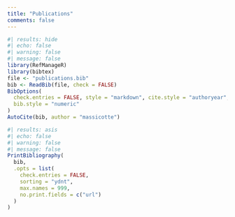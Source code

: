 ```yaml
---
title: "Publications"
comments: false
---
```


```r
#| results: hide
#| echo: false
#| warning: false
#| message: false
library(RefManageR)
library(bibtex)
file <- "publications.bib"
bib <- ReadBib(file, check = FALSE)
BibOptions(
  check.entries = FALSE, style = "markdown", cite.style = "authoryear",
  bib.style = "numeric"
)
AutoCite(bib, author = "massicotte")
```

```r
#| results: asis
#| echo: false
#| warning: false
#| message: false
PrintBibliography(
  bib, 
  .opts = list(
    check.entries = FALSE, 
    sorting = "ydnt", 
    max.names = 999, 
    no.print.fields = c("url")
  )
)
```
